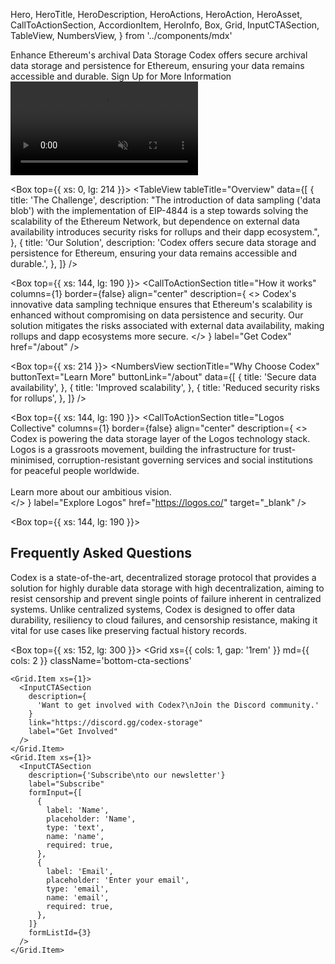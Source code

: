

  Hero,
  HeroTitle,
  HeroDescription,
  HeroActions,
  HeroAction,
  HeroAsset,
  CallToActionSection,
  AccordionItem,
  HeroInfo,
  Box,
  Grid,
  InputCTASection,
  TableView,
  NumbersView,
} from '../components/mdx'


<Hero size="large" verticalAlign="center">
  <HeroInfo hideScrollToBottom>
    <HeroTitle uppercase={false}>
      Enhance Ethereum's archival Data Storage
    </HeroTitle>
    <HeroDescription>
      Codex offers secure archival data storage and persistence for Ethereum, ensuring your data remains accessible and durable.
    </HeroDescription>
    <HeroActions>
      <HeroAction className="test-cta" href="https://discord.gg/codex-storage" target="_blank">
        Sign Up for More Information
      </HeroAction>
    </HeroActions>
  </HeroInfo>
  <HeroAsset>
    <video preload="auto" autoPlay loop muted autoPlay playsInline className="test-video">
       <source src="/hero/atlas02-2048x2048-24fps-1M.mov" type='video/mp4; codecs="hvc1"' />
       <source src="/hero/atlas02-2048x2048-24fps-1M.webm" type="video/webm" />
    </video>
  </HeroAsset>
</Hero>


<Box top={{ xs: 0, lg: 214 }}>
  <TableView
    tableTitle="Overview"
    data={[
      {
        title: 'The Challenge',
        description:
          "The introduction of data sampling ('data blob') with the implementation of EIP-4844 is a step towards solving the scalability of the Ethereum Network, but dependence on external data availability introduces security risks for rollups and their dapp ecosystem.",
      },
      {
        title: 'Our Solution',
        description:
          'Codex offers secure data storage and persistence for Ethereum, ensuring your data remains accessible and durable.',
      },
    ]}
  />
</Box>

<Box top={{ xs: 144, lg: 190 }}>
  <CallToActionSection
    title="How it works"
    columns={1}
    border={false}
    align="center"
    description={
      <>
        Codex's innovative data sampling technique ensures that Ethereum's scalability is enhanced without compromising on data persistence and security. Our solution mitigates the risks associated with external data availability, making rollups and dapp ecosystems more secure.
      </>
    }
    label="Get Codex"
    href="/about"
  />
</Box>

<Box top={{ xs: 214 }}>
  <NumbersView
    sectionTitle="Why Choose Codex"
    buttonText="Learn More"
    buttonLink="/about"
    data={[
      {
        title: 'Secure data availability',
      },
      {
        title: 'Improved scalability',
      },
      {
        title: 'Reduced security risks for rollups',
      },
    ]}
  />
</Box>

<Box top={{ xs: 144, lg: 190 }}>
  <CallToActionSection
    title="Logos Collective"
    columns={1}
    border={false}
    align="center"
    description={
      <>
        Codex is powering the data storage layer of the Logos technology stack. Logos is a grassroots movement, building the infrastructure for trust-minimised, corruption-resistant governing services and social institutions for peaceful people worldwide.
        <br/>
        <br/>
        Learn more about our ambitious vision.  
      </>
    }
    label="Explore Logos"
    href="https://logos.co/"
    target="_blank"
  />
</Box>

<Box top={{ xs: 144, lg: 190 }}>

<h2>Frequently Asked Questions</h2>

<AccordionItem title="How does Codex improve Ethereum's scalability?">
  Codex is a state-of-the-art, decentralized storage protocol that provides a solution for highly durable data storage with high decentralization, aiming to resist censorship and prevent single points of failure inherent in centralized systems.
</AccordionItem>

<AccordionItem title="What security benefits does Codex provide for rollups?">
  Unlike centralized systems, Codex is designed to offer data durability, resiliency to cloud failures, and censorship resistance, making it vital for use cases like preserving factual history records.
</AccordionItem>

</Box>

<Box top={{ xs: 152, lg: 300 }}>
  <Grid
    xs={{ cols: 1, gap: '1rem' }}
    md={{ cols: 2 }}
    className='bottom-cta-sections'
  >
    <Grid.Item xs={1}>
      <InputCTASection
        description={
          'Want to get involved with Codex?\nJoin the Discord community.'
        }
        link="https://discord.gg/codex-storage"
        label="Get Involved"
      />
    </Grid.Item>
    <Grid.Item xs={1}>
      <InputCTASection
        description={'Subscribe\nto our newsletter'}
        label="Subscribe"
        formInput={[
          {
            label: 'Name',
            placeholder: 'Name',
            type: 'text',
            name: 'name',
            required: true,
          },
          {
            label: 'Email',
            placeholder: 'Enter your email',
            type: 'email',
            name: 'email',
            required: true,
          },
        ]}
        formListId={3}
      />
    </Grid.Item>
  </Grid>
</Box>